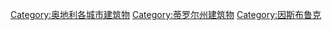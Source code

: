 [[Category:奥地利各城市建筑物|Category:奥地利各城市建筑物]]
[[Category:蒂罗尔州建筑物|Category:蒂罗尔州建筑物]]
[[Category:因斯布鲁克|Category:因斯布鲁克]]